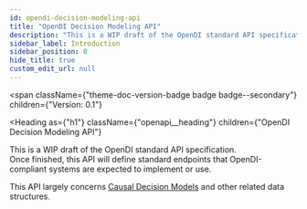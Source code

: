 ```yaml
---
id: opendi-decision-modeling-api
title: "OpenDI Decision Modeling API"
description: "This is a WIP draft of the OpenDI standard API specification."
sidebar_label: Introduction
sidebar_position: 0
hide_title: true
custom_edit_url: null
---
```



<span
  className={"theme-doc-version-badge badge badge--secondary"}
  children={"Version: 0.1"}
>
</span>

<Heading
  as={"h1"}
  className={"openapi__heading"}
  children={"OpenDI Decision Modeling API"}
>
</Heading>



This is a WIP draft of the OpenDI standard API specification.  
Once finished, this API will define standard endpoints that OpenDI-compliant systems are expected to implement or use.

This API largely concerns [Causal Decision Models](api/models.tag.mdx) and other related data structures.


      